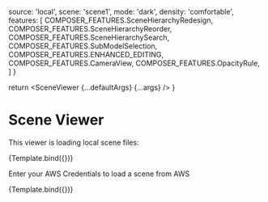 

<Meta title="Components/Scene Viewer" component={SceneViewer} argTypes={argTypes} />

  source: 'local',
  scene: 'scene1',
  mode: 'dark',
  density: 'comfortable',
  features: [
    COMPOSER_FEATURES.SceneHierarchyRedesign,
    COMPOSER_FEATURES.SceneHierarchyReorder,
    COMPOSER_FEATURES.SceneHierarchySearch,
    COMPOSER_FEATURES.SubModelSelection,
    COMPOSER_FEATURES.ENHANCED_EDITING,
    COMPOSER_FEATURES.CameraView,
    COMPOSER_FEATURES.OpacityRule,
  ]
}

  return <SceneViewer {...defaultArgs} {...args} />
}

# Scene Viewer

This viewer is loading local scene files:

<Canvas>
  <Story name='Local Scene'
    height='500px'
    args={{ ...defaultArgs, sceneId: 'scene1' }}>
    {Template.bind({})}
  </Story>
</Canvas>

Enter your AWS Credentials to load a scene from AWS

<Canvas>
  <Story name='AWS Scene'
    height='500px'
    args={{ ...defaultArgs, source: 'aws' }}>
    {Template.bind({})}
  </Story>
</Canvas>
